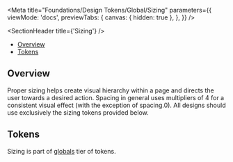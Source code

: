 
<Meta
  title="Foundations/Design Tokens/Global/Sizing"
  parameters={{
    viewMode: 'docs',
    previewTabs: {
      canvas: { hidden: true },
    },
  }}
/>

<SectionHeader title={'Sizing'} />

- [Overview](#overview)
- [Tokens](#tokens)

## Overview

Proper sizing helps create visual hierarchy within a page and directs the user towards a desired action. Spacing in general uses multipliers of 4 for a consistent visual effect (with the exception of spacing.0). All designs should use exclusively the sizing tokens provided below.

## Tokens

Sizing is part of [globals](../?path=/docs/design-tokens-about--overview#globals) tier of tokens.

<SizingShowcase />
